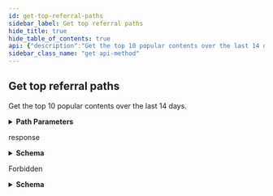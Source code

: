 ```yaml
---
id: get-top-referral-paths
sidebar_label: Get top referral paths
hide_title: true
hide_table_of_contents: true
api: {"description":"Get the top 10 popular contents over the last 14 days.","externalDocs":{"description":"API method documentation","url":"https://docs.github.com/rest/reference/repos#get-top-referral-paths"},"operationId":"repos/get-top-paths","parameters":[{"in":"path","name":"owner","required":true,"schema":{"type":"string"}},{"in":"path","name":"repo","required":true,"schema":{"type":"string"}}],"responses":{"200":{"content":{"application/json":{"examples":{"default":{"value":[{"count":3542,"path":"/github/hubot","title":"github/hubot: A customizable life embetterment robot.","uniques":2225},{"count":1707,"path":"/github/hubot/blob/master/docs/scripting.md","title":"hubot/scripting.md at master · github/hubot · GitHub","uniques":804},{"count":685,"path":"/github/hubot/tree/master/docs","title":"hubot/docs at master · github/hubot · GitHub","uniques":435},{"count":577,"path":"/github/hubot/tree/master/src","title":"hubot/src at master · github/hubot · GitHub","uniques":347},{"count":379,"path":"/github/hubot/blob/master/docs/index.md","title":"hubot/index.md at master · github/hubot · GitHub","uniques":259},{"count":354,"path":"/github/hubot/blob/master/docs/adapters.md","title":"hubot/adapters.md at master · github/hubot · GitHub","uniques":201},{"count":340,"path":"/github/hubot/tree/master/examples","title":"hubot/examples at master · github/hubot · GitHub","uniques":260},{"count":324,"path":"/github/hubot/blob/master/docs/deploying/heroku.md","title":"hubot/heroku.md at master · github/hubot · GitHub","uniques":217},{"count":293,"path":"/github/hubot/blob/master/src/robot.coffee","title":"hubot/robot.coffee at master · github/hubot · GitHub","uniques":191},{"count":281,"path":"/github/hubot/blob/master/LICENSE.md","title":"hubot/LICENSE.md at master · github/hubot · GitHub","uniques":222}]}},"schema":{"items":{"description":"Content Traffic","properties":{"count":{"example":3542,"type":"integer"},"path":{"example":"/github/hubot","type":"string"},"title":{"example":"github/hubot: A customizable life embetterment robot.","type":"string"},"uniques":{"example":2225,"type":"integer"}},"required":["path","title","uniques","count"],"title":"Content Traffic","type":"object"},"type":"array"}}},"description":"response"},"403":{"content":{"application/json":{"schema":{"description":"Basic Error","properties":{"documentation_url":{"type":"string"},"message":{"type":"string"}},"title":"Basic Error","type":"object"}}},"description":"Forbidden"}},"tags":["repos"],"x-github":{"category":"repos","enabledForGitHubApps":true,"githubCloudOnly":false,"previews":[],"subcategory":"traffic"},"method":"get","path":"/repos/{owner}/{repo}/traffic/popular/paths","servers":[{"url":"https://api.github.com"}],"info":{"contact":{"name":"Support","url":"https://support.github.com/contact"},"description":"GitHub's v3 REST API.","license":{"name":"MIT","url":"https://spdx.org/licenses/MIT"},"termsOfService":"https://docs.github.com/articles/github-terms-of-service","title":"GitHub v3 REST API","version":"1.1.4","x-apisguru-categories":["collaboration","developer_tools"],"x-logo":{"url":"https://twitter.com/github/profile_image?size=original"},"x-origin":[{"format":"openapi","url":"https://raw.githubusercontent.com/github/rest-api-description/main/descriptions/api.github.com/api.github.com.json","version":"3.0"}],"x-providerName":"github.com"},"postman":{"name":"Get top referral paths","description":{"content":"Get the top 10 popular contents over the last 14 days.","type":"text/plain"},"url":{"path":["repos",":owner",":repo","traffic","popular","paths"],"host":["{{baseUrl}}"],"query":[],"variable":[{"disabled":false,"description":{"content":"(Required) ","type":"text/plain"},"type":"any","value":"","key":"owner"},{"disabled":false,"description":{"content":"(Required) ","type":"text/plain"},"type":"any","value":"","key":"repo"}]},"header":[{"key":"Accept","value":"application/json"}],"method":"GET"}}
sidebar_class_name: "get api-method"
---
```



## Get top referral paths



Get the top 10 popular contents over the last 14 days.

<details style={{"marginBottom":"1rem"}}><summary style={{}}><strong>Path Parameters</strong></summary><div><ul><ParamsItem className={"paramsItem"} param={{"in":"path","name":"owner","required":true,"schema":{"type":"string"}}}></ParamsItem><ParamsItem className={"paramsItem"} param={{"in":"path","name":"repo","required":true,"schema":{"type":"string"}}}></ParamsItem></ul></div></details><div><ApiTabs><TabItem label={"200"} value={"200"}><div>

response

</div><div><details style={{}}><summary style={{"textAlign":"left"}}><strong>Schema</strong></summary><div style={{"textAlign":"left","marginLeft":"1rem"}}></div><ul style={{"marginLeft":"1rem"}}><li><div><ul><SchemaItem collapsible={false} name={"count"} required={true} schemaDescription={undefined} schemaName={"integer"} qualifierMessage={undefined}></SchemaItem><SchemaItem collapsible={false} name={"path"} required={true} schemaDescription={undefined} schemaName={"string"} qualifierMessage={undefined}></SchemaItem><SchemaItem collapsible={false} name={"title"} required={true} schemaDescription={undefined} schemaName={"string"} qualifierMessage={undefined}></SchemaItem><SchemaItem collapsible={false} name={"uniques"} required={true} schemaDescription={undefined} schemaName={"integer"} qualifierMessage={undefined}></SchemaItem></ul></div></li></ul></details></div></TabItem><TabItem label={"403"} value={"403"}><div>

Forbidden

</div><div><details style={{}}><summary style={{"textAlign":"left"}}><strong>Schema</strong></summary><div style={{"textAlign":"left","marginLeft":"1rem"}}></div><ul style={{"marginLeft":"1rem"}}><SchemaItem collapsible={false} name={"documentation_url"} required={false} schemaDescription={undefined} schemaName={"string"} qualifierMessage={undefined}></SchemaItem><SchemaItem collapsible={false} name={"message"} required={false} schemaDescription={undefined} schemaName={"string"} qualifierMessage={undefined}></SchemaItem></ul></details></div></TabItem></ApiTabs></div>
      